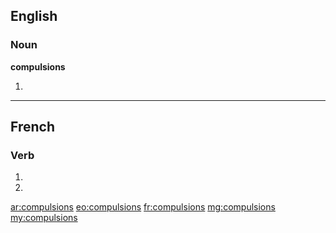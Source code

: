 ==English==

===Noun===
'''compulsions'''

# {{plural of|compulsion}}

----

==French==

===Verb===
{{fr-verb-form}}

# {{conjugation of|compulser||1|p|imperf|ind|lang=fr}}
# {{conjugation of|compulser||1|p|pres|sub|lang=fr}}

[[ar:compulsions]]
[[eo:compulsions]]
[[fr:compulsions]]
[[mg:compulsions]]
[[my:compulsions]]